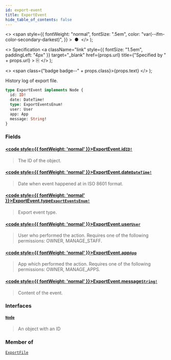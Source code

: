 ```yaml
---
id: export-event
title: ExportEvent
hide_table_of_contents: false
---
```


  <>
    <span
      style={{
        fontWeight: "normal",
        fontSize: ".5em",
        color: "var(--ifm-color-secondary-darkest)",
      }}
    >
      &nbsp;●&nbsp;
    </span>
  </>
);

  <>
    Specification
    <a
      className="link"
      style={{ fontSize: "1.5em", paddingLeft: "4px" }}
      target="\_blank"
      href={props.url}
      title={"Specified by " + props.url}
    >
      ⎘
    </a>
  </>
);

  <>
    <span class={"badge badge--" + props.class}>{props.text}</span>
  </>
);

History log of export file.

```graphql
type ExportEvent implements Node {
  id: ID!
  date: DateTime!
  type: ExportEventsEnum!
  user: User
  app: App
  message: String!
}
```

### Fields

#### [<code style={{ fontWeight: 'normal' }}>ExportEvent.<b>id</b></code>](#)<Bullet />[`ID!`](../../api-reference/scalars/id) <Badge class="secondary" text="non-null"/> <Badge class="secondary" text="scalar"/>

> The ID of the object.

#### [<code style={{ fontWeight: 'normal' }}>ExportEvent.<b>date</b></code>](#)<Bullet />[`DateTime!`](../../api-reference/scalars/date-time) <Badge class="secondary" text="non-null"/> <Badge class="secondary" text="scalar"/>

> Date when event happened at in ISO 8601 format.

#### [<code style={{ fontWeight: 'normal' }}>ExportEvent.<b>type</b></code>](#)<Bullet />[`ExportEventsEnum!`](../../api-reference/enums/export-events-enum) <Badge class="secondary" text="non-null"/> <Badge class="secondary" text="enum"/>

> Export event type.

#### [<code style={{ fontWeight: 'normal' }}>ExportEvent.<b>user</b></code>](#)<Bullet />[`User`](../../api-reference/objects/user) <Badge class="secondary" text="object"/>

> User who performed the action. Requires one of the following permissions: OWNER, MANAGE_STAFF.

#### [<code style={{ fontWeight: 'normal' }}>ExportEvent.<b>app</b></code>](#)<Bullet />[`App`](../../api-reference/objects/app) <Badge class="secondary" text="object"/>

> App which performed the action. Requires one of the following permissions: OWNER, MANAGE_APPS.

#### [<code style={{ fontWeight: 'normal' }}>ExportEvent.<b>message</b></code>](#)<Bullet />[`String!`](../../api-reference/scalars/string) <Badge class="secondary" text="non-null"/> <Badge class="secondary" text="scalar"/>

> Content of the event.

### Interfaces

#### [`Node`](../../api-reference/interfaces/node) <Badge class="secondary" text="interface"/>

> An object with an ID

### Member of

[`ExportFile`](../../api-reference/objects/export-file) <Badge class="secondary" text="object"/>
